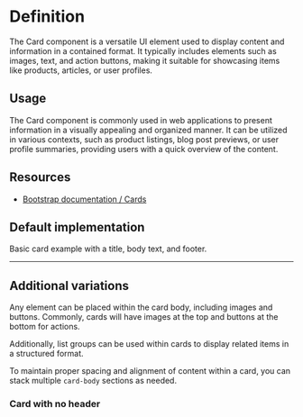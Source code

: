 

<Meta title="Card" of={cardStories} />

<div className="sb-unstyled">

# Definition

The Card component is a versatile UI element used to display content and information in a contained format. It typically includes elements such as images, text, and action buttons, making it suitable for showcasing items like products, articles, or user profiles.

## Usage

The Card component is commonly used in web applications to present information in a visually appealing and organized manner. It can be utilized in various contexts, such as product listings, blog post previews, or user profile summaries, providing users with a quick overview of the content.

## Resources

- [Bootstrap documentation / Cards](https://getbootstrap.com/docs/5.0/components/card/)

## Default implementation

Basic card example with a title, body text, and footer.

<Canvas of={cardStories.Default} />

---

## Additional variations

Any element can be placed within the card body, including images and buttons. Commonly, cards will have images at the top and buttons at the bottom for actions.

Additionally, list groups can be used within cards to display related items in a structured format.

To maintain proper spacing and alignment of content within a card, you can stack multiple `card-body` sections as needed.

### Card with no header

<Canvas of={cardStories.NoHeader} />

</div>
